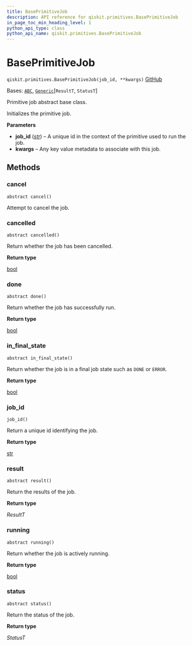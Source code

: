```yaml
---
title: BasePrimitiveJob
description: API reference for qiskit.primitives.BasePrimitiveJob
in_page_toc_min_heading_level: 1
python_api_type: class
python_api_name: qiskit.primitives.BasePrimitiveJob
---
```


# BasePrimitiveJob

<span id="qiskit.primitives.BasePrimitiveJob" />

`qiskit.primitives.BasePrimitiveJob(job_id, **kwargs)` [GitHub](https://github.com/qiskit/qiskit/tree/stable/1.0/qiskit/primitives/base/base_primitive_job.py "view source code")

Bases: [`ABC`](https://docs.python.org/3/library/abc.html#abc.ABC "(in Python v3.12)"), [`Generic`](https://docs.python.org/3/library/typing.html#typing.Generic "(in Python v3.12)")\[`ResultT`, `StatusT`]

Primitive job abstract base class.

Initializes the primitive job.

**Parameters**

*   **job\_id** ([*str*](https://docs.python.org/3/library/stdtypes.html#str "(in Python v3.12)")) – A unique id in the context of the primitive used to run the job.
*   **kwargs** – Any key value metadata to associate with this job.

## Methods

### cancel

<span id="qiskit.primitives.BasePrimitiveJob.cancel" />

`abstract cancel()`

Attempt to cancel the job.

### cancelled

<span id="qiskit.primitives.BasePrimitiveJob.cancelled" />

`abstract cancelled()`

Return whether the job has been cancelled.

**Return type**

[bool](https://docs.python.org/3/library/functions.html#bool "(in Python v3.12)")

### done

<span id="qiskit.primitives.BasePrimitiveJob.done" />

`abstract done()`

Return whether the job has successfully run.

**Return type**

[bool](https://docs.python.org/3/library/functions.html#bool "(in Python v3.12)")

### in\_final\_state

<span id="qiskit.primitives.BasePrimitiveJob.in_final_state" />

`abstract in_final_state()`

Return whether the job is in a final job state such as `DONE` or `ERROR`.

**Return type**

[bool](https://docs.python.org/3/library/functions.html#bool "(in Python v3.12)")

### job\_id

<span id="qiskit.primitives.BasePrimitiveJob.job_id" />

`job_id()`

Return a unique id identifying the job.

**Return type**

[str](https://docs.python.org/3/library/stdtypes.html#str "(in Python v3.12)")

### result

<span id="qiskit.primitives.BasePrimitiveJob.result" />

`abstract result()`

Return the results of the job.

**Return type**

*ResultT*

### running

<span id="qiskit.primitives.BasePrimitiveJob.running" />

`abstract running()`

Return whether the job is actively running.

**Return type**

[bool](https://docs.python.org/3/library/functions.html#bool "(in Python v3.12)")

### status

<span id="qiskit.primitives.BasePrimitiveJob.status" />

`abstract status()`

Return the status of the job.

**Return type**

*StatusT*

